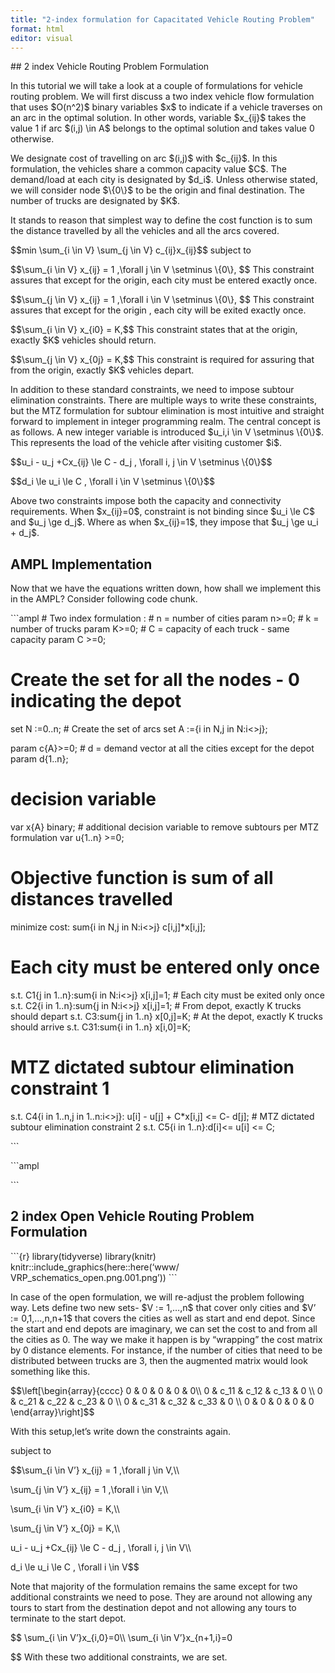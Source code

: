 ```yaml
---
title: "2-index formulation for Capacitated Vehicle Routing Problem"
format: html
editor: visual
---
```


\## 2 index Vehicle Routing Problem Formulation


In this tutorial we will take a look at a couple of formulations for vehicle routing problem. We will first discuss a two index vehicle flow formulation that uses \$O(n\^2)\$ binary variables \$x\$ to indicate if a vehicle traverses on an arc in the optimal solution. In other words, variable \$x\_{ij}\$ takes the value 1 if arc \$(i,j) \\in A\$ belongs to the optimal solution and takes value 0 otherwise.

We designate cost of travelling on arc \$(i,j)\$ with \$c\_{ij}\$. In this formulation, the vehicles share a common capacity value \$C\$. The demand/load at each city is designated by \$d_i\$. Unless otherwise stated, we will consider node \$\\{0\\}\$ to be the origin and final destination. The number of trucks are designated by \$K\$.

It stands to reason that simplest way to define the cost function is to sum the distance travelled by all the vehicles and all the arcs covered.

\$\$min \\sum\_{i \\in V} \\sum\_{j \\in V} c\_{ij}x\_{ij}\$\$
subject to

\$\$\\sum\_{i \\in V} x\_{ij} = 1 ,\\forall j \\in V \\setminus \\{0\\}, \$\$
This constraint assures that except for the origin, each city must be entered exactly once. 

\$\$\\sum\_{j \\in V} x\_{ij} = 1 ,\\forall i \\in V \\setminus \\{0\\}, \$\$
This constraint assures that except for the origin , each city will be exited exactly once.

\$\$\\sum\_{i \\in V} x\_{i0} = K,\$\$
This constraint states that at the origin, exactly \$K\$ vehicles should return. 

\$\$\\sum\_{j \\in V} x\_{0j} = K,\$\$
This constraint is required for assuring that from the origin, exactly \$K\$ vehicles depart.

In addition to these standard constraints, we need to impose subtour elimination constraints. There are multiple ways to write these constraints, but the MTZ formulation for subtour elimination is most intuitive and straight forward to implement in integer programming realm. The central concept is as follows. A new integer variable is introduced \$u_i,i \\in V \\setminus \\{0\\}\$. This represents the load of the vehicle after visiting customer \$i\$. 

\$\$u_i - u_j +Cx\_{ij} \\le C - d_j , \\forall i, j \\in V \\setminus \\{0\\}\$\$

\$\$d_i \\le u_i \\le C , \\forall i \\in V \\setminus \\{0\\}\$\$

Above two constraints impose both the capacity and connectivity requirements. When \$x\_{ij}=0\$, constraint is not binding since \$u_i \\le C\$ and \$u_j \\ge d_j\$. Where as when \$x\_{ij}=1\$, they impose that \$u_j \\ge u_i + d_j\$. 

## AMPL Implementation

Now that we have the equations written down, how shall we implement this in the AMPL? Consider following code chunk.

\`\`\`ampl
# Two index formulation : 
# n = number of cities
param n\>=0;
# k = number of trucks
param K\>=0;
# C = capacity of each truck - same capacity
param C \>=0;

# Create the set for all the nodes - 0 indicating the depot
set N :=0..n;
# Create the set of arcs 
set A :={i in N,j in N:i\<\>j};

param c{A}\>=0;
# d = demand vector at all the cities except for the depot 
param d{1..n};

# decision variable
var x{A} binary;
# additional decision variable to remove subtours per MTZ formulation
var u{1..n} \>=0;

# Objective function is sum of all distances travelled
minimize cost: sum{i in N,j in N:i\<\>j} c\[i,j\]\*x\[i,j\];

# Each city must be entered only once
s.t. C1{j in 1..n}:sum{i in N:i\<\>j} x\[i,j\]=1;
# Each city must be exited only once
s.t. C2{i in 1..n}:sum{j in N:i\<\>j} x\[i,j\]=1;
# From depot, exactly K trucks should depart
s.t. C3:sum{j in 1..n} x\[0,j\]=K;
# At the depot, exactly K trucks should arrive
s.t. C31:sum{i in 1..n} x\[i,0\]=K;

# MTZ dictated subtour elimination constraint 1
s.t. C4{i in 1..n,j in 1..n:i\<\>j}: u\[i\] - u\[j\] + C\*x\[i,j\] \<= C- d\[j\];
# MTZ dictated subtour elimination constraint 2 
s.t. C5{i in 1..n}:d\[i\]\<= u\[i\] \<= C;



\`\`\`


\`\`\`ampl

\`\`\`


## 2 index Open Vehicle Routing Problem Formulation


\`\`\`{r}
library(tidyverse)
library(knitr)
knitr::include_graphics(here::here('www/‎VRP_schematics_open.png.‎001.png'))
\`\`\`


In case of the open formulation, we will re-adjust the problem following way. Lets define two new sets- \$V := 1,...,n\$ that cover only cities and \$V' := 0,1,...,n,n+1\$ that covers the cities as well as start and end depot. Since the start and end depots are imaginary, we can set the cost to and from all the cities as 0. The way we make it happen is by "wrapping" the cost matrix by 0 distance elements. For instance, if the number of cities that need to be distributed between trucks are 3, then the augmented matrix would look something like this. 

\$\$\\left\[\\begin{array}{cccc}
0 & 0 & 0 & 0	& 0\\\\
0 & c_11 & c_12 & c_13 & 0	\\\\
0 & c_21 & c_22 & c_23 & 0	\\\\
0 & c_31 & c_32 & c_33 & 0 \\\\ 
0 & 0 & 0 & 0 & 0
\\end{array}\\right\]\$\$

With this setup,let's write down the constraints again. 

subject to

\$\$\\sum\_{i \\in V'} x\_{ij} = 1 ,\\forall j \\in V,\\\\


\\sum\_{j \\in V'} x\_{ij} = 1 ,\\forall i \\in V,\\\\


\\sum\_{i \\in V'} x\_{i0} = K,\\\\

\\sum\_{j \\in V'} x\_{0j} = K,\\\\

u_i - u_j +Cx\_{ij} \\le C - d_j , \\forall i, j \\in V\\\\

d_i \\le u_i \\le C , \\forall i \\in V\$\$


Note that majority of the formulation remains the same except for two additional constraints we need to pose. They are around not allowing any tours to start from the destination depot and not allowing any tours to terminate to the start depot. 

\$\$ 
\\sum\_{i \\in V'}x\_{i,0}=0\\\\
\\sum\_{i \\in V'}x\_{n+1,i}=0

\$\$
With these two additional constraints, we are set. 
